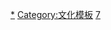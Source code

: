 {{catnav|頁面分類|總類|維基百科模板|按内容分类的模板}}
{{Catnav|頁面分類|艺术}}

{{Template category|topic=[[藝術|藝術]]}}

[[Category:藝術|*]]
[[Category:文化模板|Category:文化模板]]
[[Category:按内容分类的模板|7]]
